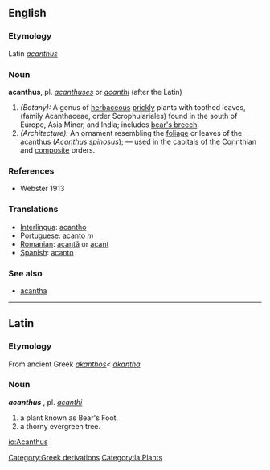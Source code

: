 ==English==
===Etymology===
Latin ''[[acanthus]]''

===Noun===
'''acanthus''', pl. ''[[acanthuses]]'' or ''[[acanthi]]'' (after the Latin) 
#''(Botany):'' A genus of [[herbaceous]] [[prickly]] plants with toothed leaves, (family Acanthaceae, order Scrophulariales) found in the south of Europe, Asia Minor, and India; includes [[bear's breech]].
#''(Architecture):'' An ornament resembling the [[foliage]] or leaves of the [[acanthus]] (''Acanthus spinosus''); &mdash; used in the capitals of the [[Corinthian]] and [[composite]] orders.

===References===
*Webster 1913

===Translations===
*[[Interlingua]]: [[acantho]]
*[[Portuguese]]: [[acanto]] ''m''
*[[Romanian]]: [[acantă]] {{f}} or [[acant]]
*[[Spanish]]: [[acanto]]
[[Category:Greek derivations]]

===See also===
*[[acantha]]
----
==Latin==
===Etymology===
From ancient Greek ''[[akanthos]]''< ''[[akantha]]''
===Noun===
'''''acanthus''''' {{m}}, pl. ''[[acanthi]]''
#a plant known as Bear's Foot.
#a thorny evergreen tree.
[[Category:la:Plants]]
[[io:Acanthus]]